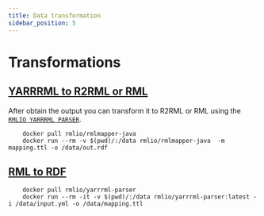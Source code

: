 ```yaml
---
title: Data transformation
sidebar_position: 5
---
```


# Transformations
## [YARRRML to R2RML or RML](https://rml.io/yarrrml/)
After obtain the output you can transform it to R2RML or RML using the [`RMLIO YARRRML PARSER`](https://rml.io/yarrrml/).

```shell
    docker pull rmlio/rmlmapper-java
    docker run --rm -v $(pwd)/:/data rmlio/rmlmapper-java  -m mapping.ttl -o /data/out.rdf
```

## [RML to RDF](https://hub.docker.com/r/rmlio/yarrrml-parser)

```shell
    docker pull rmlio/yarrrml-parser
    docker run --rm -it -v $(pwd)/:/data rmlio/yarrrml-parser:latest -i /data/input.yml -o /data/mapping.ttl
```
